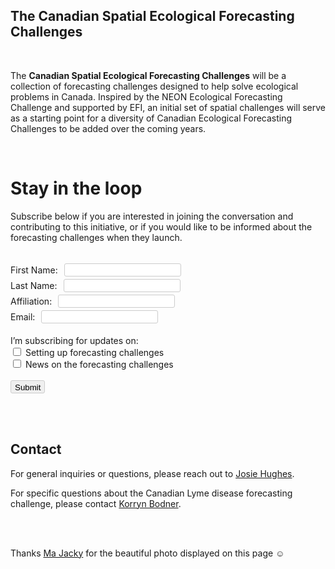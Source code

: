 <style>
  .quarto-title-banner {
    height: 400px;
    color: #111; 
    text-align: center;
  }

  label {
    padding-right: 6px;
    padding-bottom: 12px;
  }

  input {
    border: 1px solid #ccc;
    padding-left: 6px;
    padding-top: 3px;
    border-radius: 3px;
  }

  input:focus {
    outline: 1px solid #000;
  }

  .btn {
    margin: 0 0.5rem 0 0;
  }


  form{
    display: block;
  }

</style>

<div class=content-center>

# The Canadian Spatial Ecological Forecasting Challenges

</div>

<br>

<div class=content-left>
The **Canadian Spatial Ecological Forecasting Challenges** will be a collection of forecasting challenges designed to help solve ecological problems in Canada. Inspired by the NEON Ecological Forecasting Challenge and supported by EFI, an initial set of spatial challenges will serve as a starting point for a diversity of Canadian Ecological Forecasting Challenges to be added over the coming years.

<br>

# Stay in the loop

Subscribe below if you are interested in joining the conversation and contributing to this initiative, or if you would like to be informed about the forecasting challenges when they launch. 

</div>

<div class=form-container>
<form name="FORM_ForecastingChallenges" id="FORM_ForecastingChallenges">
<br>
  <label for="first-name">First Name:</label>
          <input type="text" name="first-name" required="True" style="margin: 2px 0 2px 0;">
          <br>
          <label for="last-name">Last Name:</label>
          <input type="text" name="last-name" required="True" style="margin: 2px 0 2px 0;">
          <br>
          <label for="institution">Affiliation:</label>
          <input type="text" name="institution" required="" style="margin: 2px 0 2px 0;">
          <br>
          <label for="email">Email:</label>
          <input type="email" name="email" required="True" style="margin: 2px 0 2px 0;">
          <br>
          <br>
          <label>I'm subscribing for updates on:</label>
          <br>
          <input type="checkbox" name="setting-up">
          <label for="setting-up">Setting up forecasting challenges</label>
          <br>
          <input type="checkbox" name="participating">
          <label for="participating">News on the forecasting challenges</label>
          <br>
          <br>
        <input class=btn type="submit" value="Submit">
</form>
<div class=form-container>

<script>
  const scriptURL = 'https://script.google.com/macros/s/AKfycbzp2oYeLQjyN1pkrVcjsWEy9R7ujHU9JSMseYRfyzRWCG031r3Zw0rs_KRWvVkbFSJ6XQ/exec'
  const form = document.forms['FORM_ForecastingChallenges']

  form.addEventListener('submit', e => {
    e.preventDefault()
    fetch(scriptURL, { method: 'POST', body: new FormData(form)})
      .then(response => console.log('Success!', response))
      .catch(error => console.error('Error!', error.message))
  })
</script>

<script type = "text/javascript" >
    window.addEventListener("DOMContentLoaded", function() {
        const yourForm = document.getElementById('FORM_ForecastingChallenges');
        yourForm.addEventListener("submit", function(e) {
            e.preventDefault();
            const data = new FormData(yourForm);
            const action = e.target.action;
            fetch(action, {
                method: 'POST',
                body: data,
            }).then(() => {
                window.location.replace('https://canadianefi.ca/thank-you')
            })
        })
    }); 
</script>

<br>
<br>

<div class=content-left>

# Contact

For general inquiries or questions, please reach out to <a href="mailto:josie.hughes@ec.gc.ca">Josie Hughes</a>.

For specific questions about the Canadian Lyme disease forecasting challenge, please contact <a href="mailto:k.bodner@mail.utoronto.ca">Korryn Bodner</a>.


</div>

<br>
<br>

<div class=photo-reference>Thanks <a href="https://www.pexels.com/@ma-jacky-388296502/" target="_blank">Ma Jacky</a> for the beautiful photo displayed on this page ☺
</div>

